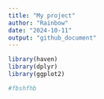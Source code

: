 ```yaml
---
title: "My project"
author: "Rainbow"
date: "2024-10-11"
output: "github_document"
---
```




```r
library(haven)
library(dplyr)
library(ggplot2)

#fbshfhb

```

